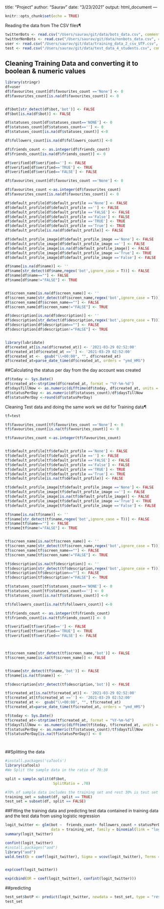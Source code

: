title: "Project"
author: "Saurav"
date: "3/23/2021"
output: html_document
---

```r
knitr::opts_chunk$set(echo = TRUE)
```

Reading the data from The CSV files¶

```r

twitterBots <- read.csv("/Users/saurav/git/data/bots_data.csv", comment.char="#")
twitterNonBots <- read.csv("/Users/saurav/git/data/nonbots_data.csv", comment.char="#")
user <- read.csv("/Users/saurav/git/data/training_data_2_csv_UTF.csv", comment.char="#")
test <- read.csv("/Users/saurav/git/data/test_data_4_students.csv", comment.char="#")


```

## Cleaning Training Data and converting it to boolean & numeric values


```r
library(stringr)
df=user
df$favourites_count[df$favourites_count =='None'] <- 0
df$favourites_count[is.na(df$favourites_count)] <- 0


df$bot[str_detect(df$bot,'bot')] <- FALSE
df$bot[is.na(df$bot)] <- FALSE

df$statuses_count[df$statuses_count=='NONE'] <- 0
df$statuses_count[df$statuses_count==''] <- 0
df$statuses_count[is.na(df$statuses_count)] <-0

df$followers_count[is.na(df$followers_count)] <-0

df$friends_count <- as.integer(df$friends_count)
df$friends_count[is.na(df$friends_count)] <- 0

df$verified[df$verified==''] <- FALSE
df$verified[df$verified=='TRUE'] <- TRUE
df$verified[df$verified=='FALSE'] <- FALSE

df$favourites_count[df$favourites_count =='None'] <- 0

df$favourites_count <-as.integer(df$favourites_count)
df$favourites_count[is.na(df$favourites_count)] <- 0

df$default_profile[df$default_profile =='None'] <- FALSE
df$default_profile[df$default_profile ==''] <- FALSE
df$default_profile[df$default_profile =='FALSE'] <- FALSE
df$default_profile[df$default_profile =='False'] <- FALSE
df$default_profile[df$default_profile =='TRUE'] <- TRUE
df$default_profile[df$default_profile =='True'] <- TRUE
df$default_profile[is.na(df$default_profile)] <- FALSE

df$default_profile_image[df$default_profile_image =='None'] <- FALSE
df$default_profile_image[df$default_profile_image ==''] <- FALSE
df$default_profile_image[is.na(df$default_profile_image)] <- FALSE
df$default_profile_image[df$default_profile_image =='True'] <- TRUE
df$default_profile_image[df$default_profile_image =='False'] <- FALSE

df$name[is.na(df$name)] <- ''
df$name[str_detect(df$name,regex('bot',ignore_case = T))] <- FALSE
df$name[df$name==""] <- FALSE
df$name[df$name!="FALSE"] <- TRUE


df$screen_name[is.na(df$screen_name)] <- ''
df$screen_name[str_detect(df$screen_name,regex('bot',ignore_case = T))] <- FALSE
df$screen_name[df$screen_name==""] <- FALSE
df$screen_name[df$screen_name!="FALSE"] <- TRUE

df$description[is.na(df$description)] <- ''
df$description[str_detect(df$description,regex('bot',ignore_case = T))] <- FALSE
df$description[df$description==""] <- FALSE
df$description[df$description!="FALSE"] <- TRUE


library(lubridate)
df$created_at[is.na(df$created_at)] <- '2021-03-29 02:52:00'
df$created_at[df$created_at ==''] <- '2021-03-29 02:52:00'
df$created_at <-  gsub("\\+00:00", "", df$created_at)
df$created_at=parse_date_time(df$created_at, orders = "ymd_HMS")
```
##Calculating the status per day from the day account was created

```r

df$today <- Sys.Date()
df$created_at<-strptime(df$created_at, format = "%Y-%m-%d")
df$daysTillNow <- as.numeric(difftime(df$today, df$created_at, units = "days"))
df$statusPerDay <- as.numeric(df$statuses_count)/df$daysTillNow
df$statusPerDay <-round(df$statusPerDay)

```

Cleaning Test data and doing the same work we did for Training data¶

```r
tf=test

tf$favourites_count[tf$favourites_count =='None'] <- 0
tf$favourites_count[is.na(tf$favourites_count)] <- 0

tf$favourites_count <-as.integer(tf$favourites_count)


tf$default_profile[tf$default_profile =='None'] <- FALSE
tf$default_profile[tf$default_profile ==''] <- FALSE
tf$default_profile[tf$default_profile =='FALSE'] <- FALSE
tf$default_profile[tf$default_profile =='False'] <- FALSE
tf$default_profile[tf$default_profile =='TRUE'] <- TRUE
tf$default_profile[tf$default_profile =='True'] <- TRUE
tf$default_profile[is.na(tf$default_profile)] <- FALSE

tf$default_profile_image[tf$default_profile_image =='None'] <- FALSE
tf$default_profile_image[tf$default_profile_image ==''] <- FALSE
tf$default_profile_image[is.na(tf$default_profile_image)] <- FALSE
tf$default_profile_image[tf$default_profile_image =='True'] <- TRUE
tf$default_profile_image[tf$default_profile_image =='False'] <- FALSE

tf$name[is.na(tf$name)] <- ''
tf$name[str_detect(tf$name,regex('bot',ignore_case = T))] <- FALSE
tf$name[tf$name==""] <- FALSE
tf$name[tf$name!="FALSE"] <- TRUE


tf$screen_name[is.na(tf$screen_name)] <- ''
tf$screen_name[str_detect(tf$screen_name,regex('bot',ignore_case = T))] <- FALSE
tf$screen_name[tf$screen_name==""] <- FALSE
tf$screen_name[tf$screen_name!="FALSE"] <- TRUE

tf$description[is.na(tf$description)] <- ''
tf$description[str_detect(tf$description,regex('bot',ignore_case = T))] <- FALSE
tf$description[tf$description==""] <- FALSE
tf$description[tf$description!="FALSE"] <- TRUE

tf$statuses_count[tf$statuses_count=='NONE'] <- 0
tf$statuses_count[tf$statuses_count==''] <- 0
tf$statuses_count[is.na(tf$statuses_count)] <-0

tf$followers_count[is.na(tf$followers_count)] <-0

tf$friends_count <- as.integer(tf$friends_count)
tf$friends_count[is.na(tf$friends_count)] <- 0

tf$verified[tf$verified==''] <- FALSE
tf$verified[tf$verified=='TRUE'] <- TRUE
tf$verified[tf$verified=='FALSE'] <- FALSE



tf$screen_name[str_detect(tf$screen_name,'bot')] <- FALSE
tf$screen_name[is.na(tf$screen_name)] <- FALSE


tf$name[str_detect(tf$name,'bot')] <- FALSE
tf$name[is.na(tf$name)] <- ''

tf$description[str_detect(tf$description,'bot')] <- FALSE

tf$created_at[is.na(tf$created_at)] <- '2021-03-29 02:52:00'
tf$created_at[tf$created_at ==''] <- '2021-03-29 02:52:00'
tf$created_at <-  gsub("\\+00:00", "", tf$created_at)
tf$created_at=parse_date_time(tf$created_at, orders = "ymd_HMS")

tf$today <- Sys.Date()
tf$created_at<-strptime(tf$created_at, format = "%Y-%m-%d")
tf$daysTillNow <- as.numeric(difftime(tf$today, tf$created_at, units = "days"))
tf$statusPerDay <- as.numeric(tf$statuses_count)/tf$daysTillNow
tf$statusPerDay[is.na(tf$statusPerDay)] <- 0




```

  


##Splitting the data

```r
#install.packages('caTools')
library(caTools)
#We Split the sample data in the ratio of 70:30

split = sample.split(df$bot,
                      SplitRatio = .70)

#70% of sample data includes the training set and rest 30% is test set
training_set = subset(df, split == TRUE)
test_set = subset(df, split == FALSE)
```




##Fitting the training data and predicting test data contained in training data and the test data from using logistic regression
```r

logit_twitter <- glm(bot ~  friends_count+ followers_count + statusPerDay + verified + favourites_count + name + screen_name + description,
                     data = training_set, family = binomial(link = "logit"))
summary(logit_twitter)

confint(logit_twitter)
#install.packages("aod")
library("aod")
wald.test(b = coef(logit_twitter), Sigma = vcov(logit_twitter), Terms = 4:6)


exp(coef(logit_twitter))

exp(cbind(OR = coef(logit_twitter), confint(logit_twitter)))


```
##predicting 
```r

test_set$botP <- predict(logit_twitter, newdata = test_set, type = "response")
test_set

```